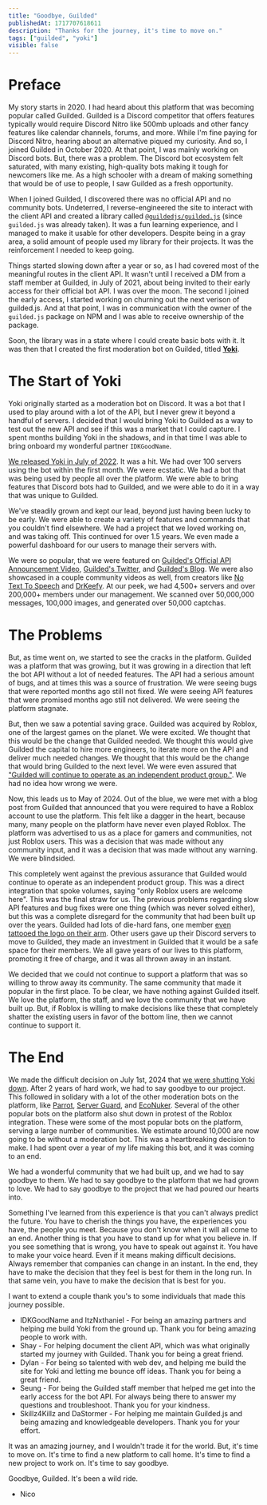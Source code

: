 ```yaml
---
title: "Goodbye, Guilded"
publishedAt: 1717707618611
description: "Thanks for the journey, it's time to move on."
tags: ["guilded", "yoki"]
visible: false
---
```


# Preface

My story starts in 2020. I had heard about this platform that was becoming popular called Guilded.
Guilded is a Discord competitor that offers features typically would require Discord Nitro like 500mb uploads and other fancy features like calendar channels, forums, and more. 
While I'm fine paying for Discord Nitro, hearing about an alternative piqued my curiosity. 
And so, I joined Guilded in October 2020. At that point, I was mainly working on Discord bots. But, there was a problem.
The Discord bot ecosystem felt saturated, with many existing, high-quality bots making it tough for newcomers like me. 
As a high schooler with a dream of making something that would be of use to people, I saw Guilded as a fresh opportunity.
  
When I joined Guilded, I discovered there was no official API and no community bots. 
Undeterred, I reverse-engineered the site to interact with the client API and created a library called [`@guildedjs/guilded.js`](https://github.com/zaida04/g.js-self) (since `guilded.js` was already taken). 
It was a fun learning experience, and I managed to make it usable for other developers. Despite being in a gray area, a solid amount of people used my library for their projects. It was the reinforcement I needed to keep going.

Things started slowing down after a year or so, as I had covered most of the meaningful routes in the client API. It wasn't until I received a DM from a staff member at Guilded, in July of 2021, about being invited to their early access for their official bot API. 
I was over the moon. The second I joined the early access, I started working on churning out the next verison of guilded.js. 
And at that point, I was in communication with the owner of the `guilded.js` package on NPM and I was able to receive ownership of the package.

Soon, the library was in a state where I could create basic bots with it. It was then that I created the first moderation bot on Guilded, titled [**Yoki**](https://yoki.gg).

# The Start of Yoki

Yoki originally started as a moderation bot on Discord. It was a bot that I used to play around with a lot of the API, but I never grew it beyond a handful of servers. 
I decided that I would bring Yoki to Guilded as a way to test out the new API and see if this was a market that I could capture. I spent months building Yoki in the shadows, and in that time I was able to bring onboard my wonderful partner `IDKGoodName`.

[We released Yoki in July of 2022](https://www.guilded.gg/Yoki/groups/2dXLMBPd/channels/e717da50-27cc-4734-927c-f66130bc915d/announcements/jyPLeABy). It was a hit. We had over 100 servers using the bot within the first month. We were ecstatic. 
We had a bot that was being used by people all over the platform. We were able to bring features that Discord bots had to Guilded, and we were able to do it in a way that was unique to Guilded.

We've steadily grown and kept our lead, beyond just having been lucky to be early. We were able to create a variety of features and commands that you couldn't find elsewhere. 
We had a project that we loved working on, and was taking off. This continued for over 1.5 years. We even made a powerful dashboard for our users to manage their servers with.

We were so popular, that we were featured on [Guilded's Official API Announcement Video](https://youtu.be/eZAbDXdHguc?si=ZITHcsfmf7H-3L5-&t=26), [Guilded's Twitter](https://twitter.com/teamguilded/status/1547234394787565568), and [Guilded's Blog](https://www.guilded.gg/blog/spring-update-2022). 
We were also showcased in a couple community videos as well, from creators like [No Text To Speech](https://youtu.be/0SvEHy2rqKA?si=Nl40dBZx-tqFVQFE&t=289) and [DrKeefy](https://www.youtube.com/watch?v=L5QTIpexhjg). 
At our peek, we had 4,500+ servers and over 200,000+ members under our management. 
We scanned over 50,000,000 messages, 100,000 images, and generated over 50,000 captchas.

# The Problems

But, as time went on, we started to see the cracks in the platform. 
Guilded was a platform that was growing, but it was growing in a direction that left the bot API without a lot of needed features. 
The API had a serious amount of bugs, and at times this was a source of frustration. 
We were seeing bugs that were reported months ago still not fixed.
We were seeing API features that were promised months ago still not delivered. We were seeing the platform stagnate.

But, then we saw a potential saving grace. 
Guilded was acquired by Roblox, one of the largest games on the planet. 
We were excited. We thought that this would be the change that Guilded needed. We thought this would give Guilded the capital to hire more engineers, to iterate more on the API and deliver much needed changes.
We thought that this would be the change that would bring Guilded to the next level. 
We were even assured that ["Guilded will continue to operate as an independent product group."](https://ir.roblox.com/news/news-details/2021/Roblox-Acquires-Guilded-a-Platform-to-Connect-Gaming-Communities/default.aspx). We had no idea how wrong we were.

Now, this leads us to May of 2024. 
Out of the blue, we were met with a blog post from Guilded that announced that you were required to have a Roblox account to use the platform. 
This felt like a dagger in the heart, because many, many people on the platform have never even played Roblox. The platform was advertised to us as a place for gamers and communities, not just Roblox users.
This was a decision that was made without any community input, and it was a decision that was made without any warning. 
We were blindsided.

This completely went against the previous assurance that Guilded would continue to operate as an independent product group. 
This was a direct integration that spoke volumes, saying "only Roblox users are welcome here". This was the final straw for us. 
The previous problems regarding slow API features and bug fixes were one thing (which was never solved either), but this was a complete disregard for the community that had been built up over the years.
Guilded had lots of die-hard fans, one member [even tattooed the logo on their arm](https://twitter.com/Xyphien/status/1796616296173285686). Other users gave up their Discord servers to move to Guilded, they made an investment in Guilded that it would be a safe space for their members.
We all gave years of our lives to this platform, promoting it free of charge, and it was all thrown away in an instant.

We decided that we could not continue to support a platform that was so willing to throw away its community. The same community that made it popular in the first place.
To be clear, we have nothing against Guilded itself. We love the platform, the staff, and we love the community that we have built up. 
But, if Roblox is willing to make decisions like these that completely shatter the existing users in favor of the bottom line, then we cannot continue to support it.

# The End

We made the difficult decision on July 1st, 2024 that [we were shutting Yoki down](https://www.guilded.gg/Yoki/groups/2dXLMBPd/channels/e717da50-27cc-4734-927c-f66130bc915d/announcements/7lxArak6). 
After 2 years of hard work, we had to say goodbye to our project.
This followed in solidary with a lot of the other moderation bots on the platform, like [Parrot](https://parrotbot.gg/), [Server Guard](https://www.guilded.gg/server-guard), and [EcoNuker](https://www.guilded.gg/econuker). Several of the other popular bots on the platform also shut down in protest of the Roblox integration.
These were some of the most popular bots on the platform, serving a large number of communities. We estimate around 10,000 are now going to be without a moderation bot.
This was a heartbreaking decision to make. I had spent over a year of my life making this bot, and it was coming to an end.

We had a wonderful community that we had built up, and we had to say goodbye to them. 
We had to say goodbye to the platform that we had grown to love. 
We had to say goodbye to the project that we had poured our hearts into.

Something I've learned from this experience is that you can't always predict the future. You have to cherish the things you have, the experiences you have, the people you meet. Because you don't know when it will all come to an end.
Another thing is that you have to stand up for what you believe in. If you see something that is wrong, you have to speak out against it. You have to make your voice heard. Even if it means making difficult decisions.
Always remember that companies can change in an instant. In the end, they have to make the decision that they feel is best for them in the long run. In that same vein, you have to make the decision that is best for you.

I want to extend a couple thank you's to some individuals that made this journey possible.
- IDKGoodName and ItzNxthaniel - For being an amazing partners and helping me build Yoki from the ground up. Thank you for being amazing people to work with.
- Shay - For helping document the client API, which was what originally started my journey with Guilded. Thank you for being a great friend.
- Dylan - For being so talented with web dev, and helping me build the site for Yoki and letting me bounce off ideas. Thank you for being a great friend.
- Seung - For being the Guilded staff member that helped me get into the early access for the bot API. For always being there to answer my questions and troubleshoot. Thank you for your kindness.
- Skillz4Killz and DaStormer - For helping me maintain Guilded.js and being amazing and knowledgeable developers. Thank you for your effort.

It was an amazing journey, and I wouldn't trade it for the world. But, it's time to move on. It's time to find a new platform to call home. 
It's time to find a new project to work on. It's time to say goodbye.

Goodbye, Guilded. It's been a wild ride.
- Nico